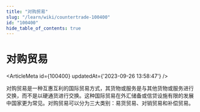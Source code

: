 ```yaml
---
title: "对购贸易"
slug: "/learn/wiki/countertrade-100400"
id: "100400"
hide_table_of_contents: true
---
```



# 对购贸易

<ArticleMeta id={100400} updatedAt={'2023-09-26 13:58:47'} />
<div className='border-solid border-b border-t-0 my-4 border-[var(--ifm-color-gray-300)]' />

对购贸易是一种互惠互利的国际贸易方式，其货物或服务是与其他货物或服务进行交换，而不是以硬通货进行交换。这种国际贸易在外汇储备或信贷设施有限的发展中国家更为常见。对购贸易可以分为三大类别：易货贸易、对销贸易和补偿贸易。
